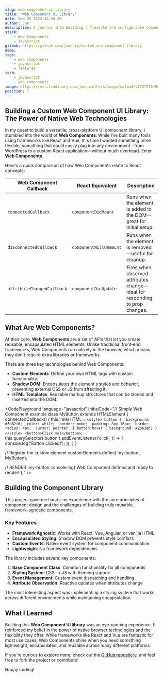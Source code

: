 ```yaml
---
slug: web-component-ui-library
title: "Web Component UI Library"
date: Sep 25 2024 12:00 AM
author: Joe
description: A journey into building a flexible and configurable component library using Web Components for high compatibility across platforms.
stack:
    - Web Components
    - JavaScript
github: https://github.com/joecaro/custom-web-component-library
demo:
tags:
    - web components
    - javascript
    - featured
tech:
    - javascript
    - web components
image: https://res.cloudinary.com/joecarothers/image/upload/v1727210498/misc/Projects/Web_Components_Crop_1080x650_oezpes.png
position: 7
---
```


## Building a Custom Web Component UI Library: The Power of Native Web Technologies

In my quest to build a versatile, cross-platform UI component library, I stumbled into the world of **Web Components**. While I've built many tools using frameworks like React and Vue, this time I wanted something more flexible, something that could easily plug into any environment—from WordPress to a custom React application—without much overhead. Enter **Web Components**.

<InteractiveDemo title="Web Components vs React Comparison">

Here's a quick comparison of how Web Components relate to React concepts:

| Web Component Callback | React Equivalent | Description |
|------------------------|------------------|-------------|
| `connectedCallback` | `componentDidMount` | Runs when the element is added to the DOM—great for initial setup. |
| `disconnectedCallback` | `componentWillUnmount` | Runs when the element is removed—useful for cleanup. |
| `attributeChangedCallback` | `componentDidUpdate` | Fires when observed attributes change—ideal for responding to prop changes. |

</InteractiveDemo>

## What Are Web Components?

At their core, **Web Components** are a set of APIs that let you create reusable, encapsulated HTML elements. Unlike traditional front-end frameworks, Web Components run natively in the browser, which means they don't require extra libraries or frameworks.

There are three key technologies behind Web Components:

- **Custom Elements**: Define your own HTML tags with custom functionality.
- **Shadow DOM**: Encapsulates the element's styles and behavior, preventing external CSS or JS from affecting it.
- **HTML Templates**: Reusable markup structures that can be cloned and inserted into the DOM.

<CodePlayground 
  language="javascript" 
  initialCode="// Simple Web Component example
class MyButton extends HTMLElement {
  connectedCallback() {
    this.innerHTML = `
      <style>
        button { 
          background: #3b82f6; 
          color: white; 
          border: none; 
          padding: 8px 16px; 
          border-radius: 4px; 
          cursor: pointer;
        }
        button:hover { background: #2563eb; }
      </style>
      <button>Click me!</button>
    `;
    this.querySelector('button').addEventListener('click', () => {
      console.log('Button clicked!');
    });
  }
}

// Register the custom element
customElements.define('my-button', MyButton);

// RENDER: my-button
console.log('Web Component defined and ready to render!');"
/>

## Building the Component Library

This project gave me hands-on experience with the core principles of component design and the challenges of building truly reusable, framework-agnostic components.

### Key Features

- **Framework Agnostic**: Works with React, Vue, Angular, or vanilla HTML
- **Encapsulated Styling**: Shadow DOM prevents style conflicts
- **Custom Events**: Native event system for component communication
- **Lightweight**: No framework dependencies

<InteractiveDemo title="Technical Implementation Details">

The library includes several key components:

1. **Base Component Class**: Common functionality for all components
2. **Styling System**: CSS-in-JS with theming support
3. **Event Management**: Custom event dispatching and handling
4. **Attribute Observation**: Reactive updates when attributes change

The most interesting aspect was implementing a styling system that works across different environments while maintaining encapsulation.

</InteractiveDemo>

## What I Learned

Building this **Web Component UI library** was an eye-opening experience. It reinforced my belief in the power of native browser technologies and the flexibility they offer. While frameworks like React and Vue are fantastic for most use cases, Web Components shine when you need something lightweight, encapsulated, and reusable across many different platforms.

If you're curious to explore more, check out the [GitHub repository](https://github.com/joecaro/web-component-ui), and feel free to fork the project or contribute!

Happy coding! 